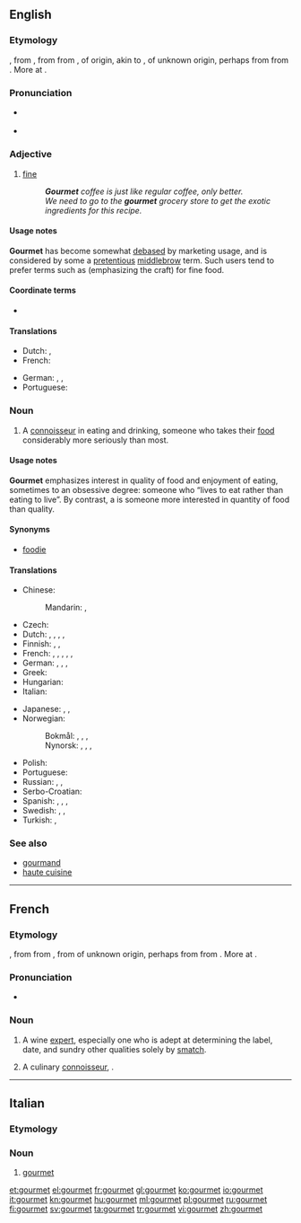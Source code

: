 {{also|Gourmet}}
==English==
{{wikipedia}}

===Etymology===
{{defdate|1820}} {{borrowing|fr|lang=en}} {{term|gourmet|lang=fr}}, from {{etyl|frm|en}} {{term|gourmet|lang=frm}}, from {{etyl|fro|en}} {{term|groumet|lang=fro||wine broker, valet in charge of wines, servant}} from {{etyl|fro|en}} {{term|grommes|lang=fro||manservant}}, of {{etyl|gem|en}} origin, akin to {{etyl|enm|en}} {{term|grom|grom, grome|lang=enm|boy, valet, servant}}, of unknown origin, perhaps from {{etyl|ang|en}} {{term/t|ang|*grōma||male child, boy, youth}} from {{etyl|ang|en}} {{term/t|ang|grōwan||to grow}}. More at {{term|groom|lang=en}}.

===Pronunciation===
* {{a|US}} {{IPA|/ɡoʊɹˈmeɪ/}}
* {{rhymes|eɪ}}

===Adjective===
{{en-adj|-}}

# {{context|of food|lang=en}} [[fine]]
#: '''''Gourmet''' coffee is just like regular coffee, only better.''
#: ''We need to go to the '''gourmet''' grocery store to get the exotic ingredients for this recipe.''

====Usage notes====
'''Gourmet''' has become somewhat [[debased]] by marketing usage, and is considered by some a [[pretentious]] [[middlebrow]] term. Such users tend to prefer terms such as {{term|artisanal}} (emphasizing the craft) for fine food.

====Coordinate terms====
* {{l|en|artisanal}}

====Translations====
{{trans-top}}
* Dutch: {{t|nl|voor fijnproevers}}, {{t+|nl|culinair }}
* French: {{t+|fr|gastronomique}}
{{trans-mid}}
* German: {{t|de|Feinschmecker-}}, {{t|de|Genießer-}}, {{t|de|Feinkost-}}
* Portuguese: {{t|pt|gourmet}}
{{trans-bottom}}

===Noun===
{{en-noun}}

# A [[connoisseur]] in eating and drinking, someone who takes their [[food]] considerably more seriously than most.

====Usage notes====
'''Gourmet''' emphasizes interest in quality of food and enjoyment of eating, sometimes to an obsessive degree: someone who “lives to eat rather than eating to live”. By contrast, a {{term|gourmand|lang=en}} is someone more interested in quantity of food than quality.

====Synonyms====
* [[foodie]]

====Translations====
{{trans-top|gourmet; a person who appreciates good food}}
* Chinese:
*: Mandarin: {{t+|cmn|美食家|tr=měishíjiā|sc=Hani}}, {{t|cmn|美食者|tr=měishízhě|sc=Hani}}
* Czech: {{t|cs|labužník|m}}
* Dutch: {{t+|nl|gastronoom|m}},  {{t|nl|gastronome|f}},  {{t+|nl|fijnproever|m}},  {{t|nl|fijnproefster|f}}, {{t|nl|kenner van de keuken|m}}
* Finnish: {{t|fi|herkuttelija}}, {{t+|fi|herkkusuu}},  {{t+|fi|gourmet}}
* French: {{t+|fr|gourmet|m}},  {{t+|fr|gastronome}},  {{t+|fr|fine gueule}}, {{t+|fr|dégustateur|m}}, {{t+|fr|gourmand|m}}, {{t+|fr|gourmande|f}}
* German: {{t+|de|Feinschmecker|m}}, {{t|de|Feinschmeckerin|f}}, {{t+|de|Gourmet|m}}, {{t|de|Genießer|m}}
* Greek: {{t+|el|καλοφαγάς|m|tr=kalofagás|sc=Grek}}
* Hungarian: {{t+|hu|ínyenc}}
* Italian: {{t|it|buongustaio}}
{{trans-mid}}
* Japanese: {{t|ja|食通|tr=shokutsū}}, {{t|ja|美食家|tr=bishoku-ka}}, {{t|ja|グルメ|tr=gurume}}
* Norwegian:
*: Bokmål: {{t|nb|feinschmecker|m}}, {{t|nb|matskjønner |m}}, {{t|nb|gastronom|m}}, {{t|nb|gourmet |m}}
*: Nynorsk: {{t|nn|finsmakar|m}}, {{t|nn|matskjønar|m}}, {{t|nn|gastronom|m}}, {{t|nn|gourmet |m}}
* Polish: {{t|pl|smakosz|m}}
* Portuguese: {{t|pt|gourmet|m|f}}
* Russian: {{t+|ru|гурман|m|tr=gurmán|sc=Cyrl}}, {{t+|ru|гастроном|m|tr=gastronóm|sc=Cyrl}}, {{t+|ru|лакомка|m|f|tr=lákomka|sc=Cyrl}}
* Serbo-Croatian: {{t|sh|fàjnšmeker|m}}
* Spanish: {{t|es|gastrónomo}},  {{t+|es|sibarita}}, {{t|es|gourmet}}, {{t+|es|goloso|m}}
* Swedish: {{t|sv|finsmakare|c}}, {{t|sv|matkännare|c}}, {{t+|sv|gastronom|c}}
* Turkish: {{t+|tr|gurme}}, {{t+|tr|tatbilir}}
{{trans-bottom}}

===See also===
* [[gourmand]]
* [[haute cuisine]]

----

==French==

===Etymology===
{{etyl|frm|fr}} {{term|gourmet|lang=frm}}, from {{etyl|fro|fr}} {{term|groumet||wine broker, valet in charge of wines, servant|lang=fro}} from {{etyl|fro|fr}} {{term|grommes||manservant|lang=fro}}, from {{etyl|enm|fr}} {{term|grom|grom, grome|boy, valet, servant|lang=enm}} of unknown origin, perhaps from {{etyl|ang|fr}} {{term/t|ang|*grōma||male child, boy, youth}} from {{etyl|ang|fr}} {{term/t|ang|grōwan||to grow}}. More at {{term|groom|lang=en}}.

===Pronunciation===
* {{IPA|/ɡuʁ.mɛ/|lang=fr}}

===Noun===
{{fr-noun|m}}

# {{context|of wines|lang=fr}} A wine [[expert]], especially one who is adept at determining the label, date, and sundry other qualities solely by [[smatch]].
# {{qualifier|more commonly}} A culinary [[connoisseur]], {{l|en|gourmet}}.

----

==Italian==

===Etymology===
{{etyl|fr|it}}

===Noun===
{{head|it|noun|g=m|g2=f|invariable}}

# [[#English|gourmet]]

[[et:gourmet]]
[[el:gourmet]]
[[fr:gourmet]]
[[gl:gourmet]]
[[ko:gourmet]]
[[io:gourmet]]
[[it:gourmet]]
[[kn:gourmet]]
[[hu:gourmet]]
[[ml:gourmet]]
[[pl:gourmet]]
[[ru:gourmet]]
[[fi:gourmet]]
[[sv:gourmet]]
[[ta:gourmet]]
[[tr:gourmet]]
[[vi:gourmet]]
[[zh:gourmet]]
